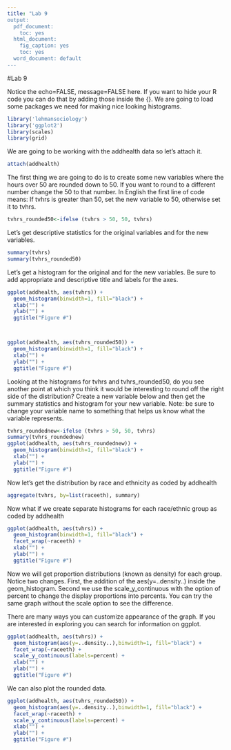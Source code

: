 ```yaml
---
title: "Lab 9
output:
  pdf_document:
    toc: yes
  html_document:
    fig_caption: yes
    toc: yes
  word_document: default
---
```

#Lab 9

Notice the echo=FALSE, message=FALSE here.  If you want to hide your R code you can do that by adding those inside the {}.
We are going to load some packages we need for making nice looking histograms.
````r

library('lehmansociology')
library('ggplot2')
library(scales)
library(grid)
````

We are going to be working with the addhealth data so let's attach it.
````r
attach(addhealth)
````


The first thing we are going to do is to create some new variables where the hours over 50 are rounded down to 50. If you want to round to a different number change the 50 to that number.
In English the first line of code means:
If tvhrs is greater than 50, set the new variable to 50, otherwise set it to tvhrs.
````r
tvhrs_rounded50<-ifelse (tvhrs > 50, 50, tvhrs)

````

Let's get descriptive statistics for the original variables and for the new variables.

````r
summary(tvhrs)
summary(tvhrs_rounded50)

````

Let's get a histogram for the original and for the new variables.
Be sure to add appropriate and descriptive title and labels for the axes.
````r
ggplot(addhealth, aes(tvhrs)) +
  geom_histogram(binwidth=1, fill="black") +
  xlab("") +
  ylab("") +
  ggtitle("Figure #")



ggplot(addhealth, aes(tvhrs_rounded50)) +
  geom_histogram(binwidth=1, fill="black") +
  xlab("") +
  ylab("") +
  ggtitle("Figure #")
````

Looking at the histograms for tvhrs and tvhrs_rounded50, do you see another point at which you think it would be interesting to round off the right side of the distribution? Create a new variable below and then get the summary statistics and histogram for your new variable. Note: be sure to change your variable name to something that helps us know what the variable represents.

````r

tvhrs_roundednew<-ifelse (tvhrs > 50, 50, tvhrs)
summary(tvhrs_roundednew)
ggplot(addhealth, aes(tvhrs_roundednew)) +
  geom_histogram(binwidth=1, fill="black") +
  xlab("") +
  ylab("") +
  ggtitle("Figure #")

````

Now let's get the distribution by race and ethnicity as coded by addhealth
````r
aggregate(tvhrs, by=list(raceeth), summary)

````


Now what if we create separate histograms for each race/ethnic group as coded by addhealth
````r
ggplot(addhealth, aes(tvhrs)) +
  geom_histogram(binwidth=1, fill="black") +
  facet_wrap(~raceeth) +
  xlab("") +
  ylab("") +
  ggtitle("Figure #")
````

Now we will get proportion distributions (known as density) for each group.
Notice two changes. First, the addition of the aes(y=..density..)  inside the geom_histogram.
Second we use the scale_y_continuous with the option of percent to change the display proportions into percents.
You can try the same graph without the scale option to see the difference.

There are many ways you can customize appearance of the graph. If you are interested in exploring you can search for information on ggplot.

````r

ggplot(addhealth, aes(tvhrs)) +
  geom_histogram(aes(y=..density..),binwidth=1, fill="black") +
  facet_wrap(~raceeth) +
  scale_y_continuous(labels=percent) +
  xlab("") +
  ylab("") +
  ggtitle("Figure #")

````

We can also plot the rounded data.
````r

ggplot(addhealth, aes(tvhrs_rounded50)) +
  geom_histogram(aes(y=..density..),binwidth=1, fill="black") +
  facet_wrap(~raceeth) +
  scale_y_continuous(labels=percent) +
  xlab("") +
  ylab("") +
  ggtitle("Figure #")

````
